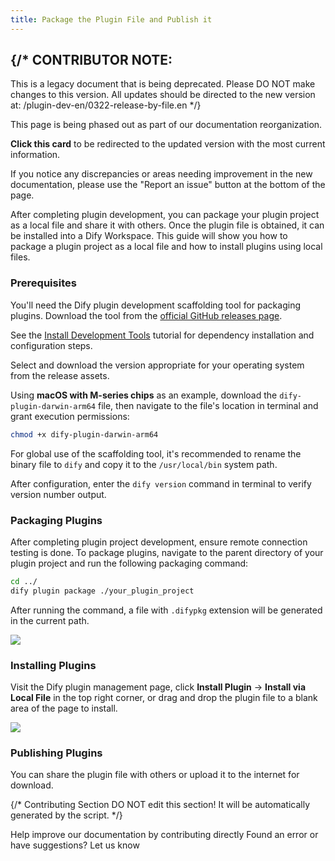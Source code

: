 ```yaml
---
title: Package the Plugin File and Publish it
---
```



{/* 
  CONTRIBUTOR NOTE:
  ----------------
  This is a legacy document that is being deprecated.
  Please DO NOT make changes to this version.
  All updates should be directed to the new version at:
  /plugin-dev-en/0322-release-by-file.en
*/}

<Card title="This Documentation is Being Deprecated" icon="circle-exclamation" href="/plugin-dev-en/0322-release-by-file.en">
  <p>This page is being phased out as part of our documentation reorganization.</p>
  
  <p><strong>Click this card</strong> to be redirected to the updated version with the most current information.</p>
  
  <p>If you notice any discrepancies or areas needing improvement in the new documentation, please use the "Report an issue" button at the bottom of the page.</p>
</Card>

After completing plugin development, you can package your plugin project as a local file and share it with others. Once the plugin file is obtained, it can be installed into a Dify Workspace. This guide will show you how to package a plugin project as a local file and how to install plugins using local files.

### **Prerequisites**

You'll need the Dify plugin development scaffolding tool for packaging plugins. Download the tool from the [official GitHub releases page](https://github.com/langgenius/dify-plugin-daemon/releases).

See the [Install Development Tools](../quick-start/develop-plugins/initialize-development-tools.mdx) tutorial for dependency installation and configuration steps.

Select and download the version appropriate for your operating system from the release assets.

Using **macOS with M-series chips** as an example, download the `dify-plugin-darwin-arm64` file, then navigate to the file's location in terminal and grant execution permissions:

```bash
chmod +x dify-plugin-darwin-arm64
```

For global use of the scaffolding tool, it's recommended to rename the binary file to `dify` and copy it to the `/usr/local/bin` system path.

After configuration, enter the `dify version` command in terminal to verify version number output.

### **Packaging Plugins**

After completing plugin project development, ensure remote connection testing is done. To package plugins, navigate to the parent directory of your plugin project and run the following packaging command:

```bash
cd ../
dify plugin package ./your_plugin_project
```

After running the command, a file with `.difypkg` extension will be generated in the current path.

![](https://assets-docs.dify.ai/2024/12/98e09c04273eace8fe6e5ac976443cca.png)

### **Installing Plugins**

Visit the Dify plugin management page, click **Install Plugin** → **Install via Local File** in the top right corner, or drag and drop the plugin file to a blank area of the page to install.

![](https://assets-docs.dify.ai/2024/12/8c31c4025a070f23455799f942b91a57.png)

### **Publishing Plugins**

You can share the plugin file with others or upload it to the internet for download.

{/*
Contributing Section
DO NOT edit this section!
It will be automatically generated by the script.
*/}

<CardGroup cols="2">
    <Card
        title="Edit this page"
        icon="pen-to-square"
        href="https://github.com/langgenius/dify-docs-mintlify/edit/main/en/plugins/publish-plugins/package-plugin-file-and-publish.mdx"
    >
        Help improve our documentation by contributing directly
    </Card>
    <Card
        title="Report an issue"
        icon="github"
        href="https://github.com/langgenius/dify-docs-mintlify/issues/new?title=Documentation%20Issue%3A%20ge-plugin-file-and-publ&body=%23%23%20Issue%20Description%0A%3C%21--%20Please%20briefly%20describe%20the%20issue%20you%20found%20--%3E%0A%0A%23%23%20Page%20Link%0Ahttps%3A%2F%2Fgithub.com%2Flanggenius%2Fdify-docs-mintlify%2Fblob%2Fmain%2Fen/plugins/publish-plugins%2Fpackage-plugin-file-and-publish.mdx%0A%0A%23%23%20Suggested%20Changes%0A%3C%21--%20If%20you%20have%20specific%20suggestions%20for%20changes%2C%20please%20describe%20them%20here%20--%3E%0A%0A%3C%21--%20Thank%20you%20for%20helping%20improve%20our%20documentation%21%20--%3E"
    >
        Found an error or have suggestions? Let us know
    </Card>
</CardGroup>
